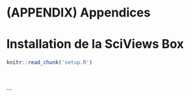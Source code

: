 # (APPENDIX) Appendices {-}


# Installation de la SciViews Box {#install-tuto}

```r
knitr::read_chunk('setup.R')
```

```r
```

```r
```


...
